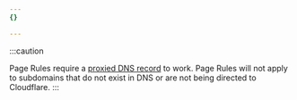 ```yaml
---
{}

---
```


:::caution

Page Rules require a [proxied DNS record](/dns/manage-dns-records/reference/proxied-dns-records) to work. Page Rules will not apply to subdomains that do not exist in DNS or are not being directed to Cloudflare. 
:::
